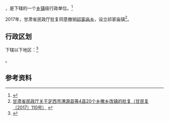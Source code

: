 {{中国乡级行政区|62/11/23/207/000}}

'''{{PAGENAMEBASE}}'''，是{{PRC admin/fullname|62/11/23/207/000|3}}下辖的一个[[乡镇|乡镇]]级行政单位。<ref>{{PRC admin/ref sgc|{{PRC admin/parent|62/11/23/207/000}}}}</ref>

2017年，甘肃省民政厅批复同意撤销[[祁家庙乡|祁家庙乡]]，设立祁家庙镇<ref>[http://www.gsmz.gov.cn/articles/2017/08/23/article_3_112051_1.html 甘肃省民政厅关于定西市渭源县等4县20个乡撤乡改镇的批复（甘民复〔2017〕110号）] {{Wayback|url=http://www.gsmz.gov.cn/articles/2017/08/23/article_3_112051_1.html |date=20170917171011 }}</ref>。

== 行政区划 ==

{{PAGENAMEBASE}}下辖以下地区：<ref>{{PRC admin/ref sgc|62/11/23/207/000}}</ref>

{{PRC admin/children|62/11/23/207/000}}。

== 参考资料 ==

{{reflist}}

{{行政区划小作品}}
{{PRC admin/navcat|62/11/23/207/000}}